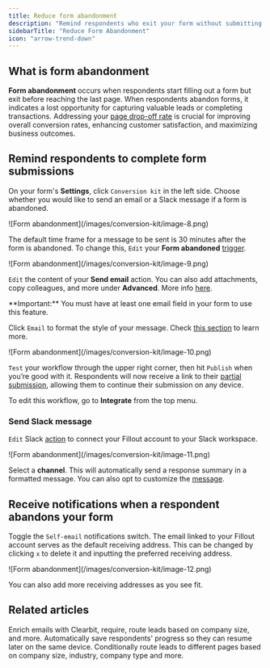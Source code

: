 ```yaml
---
title: Reduce form abandonment
description: "Remind respondents who exit your form without submitting to come back with Fillout's Conversion Kit. Also, receive alerts when a respondent doesn't complete your form."
sidebarTitle: "Reduce Form Abandonment"
icon: "arrow-trend-down"
---
```


## What is form abandonment

**Form abandonment** occurs when respondents start filling out a form but exit before reaching the last page. When respondents abandon forms, it indicates a lost opportunity for capturing valuable leads or completing transactions. Addressing your [page drop-off rate](/analytics) is crucial for improving overall conversion rates, enhancing customer satisfaction, and maximizing business outcomes.

## Remind respondents to complete form submissions

On your form's **Settings**, click `Conversion kit` in the left side. Choose whether you would like to send an email or a Slack message if a form is abandoned.

<Frame>
  ![Form abandonment](/images/conversion-kit/image-8.png)
</Frame>

The default time frame for a message to be sent is 30 minutes after the form is abandoned. To change this, `Edit` your **Form abandoned** [trigger](#99220f0b85ea4660b748aeb000bc23f9).

<Frame style={{ width: '288px' , height: '219px' }}>
  ![Form abandonment](/images/conversion-kit/image-9.png)
</Frame>

`Edit` the content of your **Send email** action. You can also add attachments, copy colleagues, and more under **Advanced**. More info [here](/custom-emails#09b881b02dbe4151a49c7d3f1fb13f8b).

<Check>
**Important:** You must have at least one email field in your form to use this feature.
</Check>

Click `Email` to format the style of your message. Check [this section](/custom-emails#c6872760d8cb46d382efc4089b770e9a) to learn more.

<Frame>
  ![Form abandonment](/images/conversion-kit/image-10.png)
</Frame>

`Test` your workflow through the upper right corner, then hit `Publish` when you’re good with it. Respondents will now receive a link to their [partial submission](/partial-submissions), allowing them to continue their submission on any device.

To edit this workflow, go to **Integrate** from the top menu.

### Send Slack message

`Edit` Slack [action]() to connect your Fillout account to your Slack workspace.

<Frame style={{ width: '288px' , height: '310px' }}>
  ![Form abandonment](/images/conversion-kit/image-11.png)
</Frame>

Select a **channel**. This will automatically send a response summary in a formatted message. You can also opt to customize the [message](/slack#ef26e6ec904741dca5e8c88cf910549d).

## Receive notifications when a respondent abandons your form

Toggle the `Self-email` notifications switch. The email linked to your Fillout account serves as the default receiving address. This can be changed by clicking `x` to delete it and inputting the preferred receiving address.

<Frame style={{ width: '336px' , height: '159px' }}>
  ![Form abandonment](/images/conversion-kit/image-12.png)
</Frame>

You can also add more receiving addresses as you see fit.

## Related articles

<CardGroup cols={3}>
  <Card title="Conversion Kit" href="/conversion-kit-workflows" icon="arrow-trend-up" iconType="regular" color="#FFC738">
    Enrich emails with Clearbit, require, route leads based on company size, and more.
  </Card>
    <Card title="Partial submissions" href="/partial-submissions" icon="circle-half-stroke" iconType="regular" color="#FFC738">
    Automatically save respondents' progress so they can resume later on the same device.
  </Card>
  <Card title="Lead enrichment" icon="circle-up" iconType="regular" color="#FFC738" href="/lead-enrichment">
  Conditionally route leads to different pages based on company size, industry, company type and more.
  </Card>
</CardGroup>

